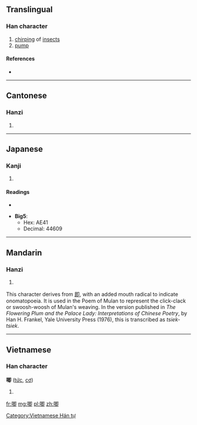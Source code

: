 {{also|喞}}
==Translingual==

===Han character===
{{Han char|rn=30|rad=口|as=07|sn=10|four=6702<sub>0</sub>|canj=口日戈中 (RAIL)}}

# [[chirping]] of [[insects]]
# [[pump]]

====References====
* {{Han ref|kx=0201.121|hdz=10634.140|uh=5527|ud=21799}}

----

==Cantonese==

===Hanzi===
{{yue-hanzi|jyut=|y=jik1}}

# {{defn|lang=yue|sort=口07}}

----

==Japanese==

===Kanji===
{{ja-kanji|grade=|rs=口07}}

# {{defn|lang=ja|sort=口07}}

====Readings====
* {{ja-readings|on=[[そく]] (soku), [[しょく]] (shoku)|kun=[[かこつ]] (kakotsu)}}

* '''Big5''':
** Hex: AE41
** Decimal: 44609

----

==Mandarin==

===Hanzi===
{{cmn-hanzi|pin=[[jī]] ([[ji1]])|wg=chi<sup>1</sup>}}

# {{defn|lang=cmn|sort=口07}}

This character derives from [[即]], with an added mouth radical to indicate onomatopoeia.  It is used in the Poem of Mulan to represent the click-clack or swoosh-woosh of Mulan's weaving.  In the version published in ''The Flowering Plum and the Palace Lady: Interpretations of Chinese Poetry'', by Han H. Frankel, Yale University Press (1976), this is transcribed as ''tsiek-tsiek''.

----

==Vietnamese==

===Han character===
'''唧''' ([[tức]], [[cơ]])

# {{defn|lang=vi}}

[[Category:Vietnamese Hán tự]]

[[fr:唧]]
[[mg:唧]]
[[pl:唧]]
[[zh:唧]]